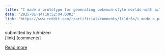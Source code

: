 ```yaml
---
title: "I made a prototype for generating pokemon-style worlds with ai"
date: "2025-01-14T18:52:04.000Z"
link: "https://www.reddit.com/r/artificial/comments/1i1dc6s/i_made_a_prototype_for_generating_pokemonstyle/"
---
```


submitted by    /u/mizerr  
 [link]   [comments]

[Read more](https://www.reddit.com/r/artificial/comments/1i1dc6s/i_made_a_prototype_for_generating_pokemonstyle/)
